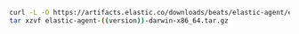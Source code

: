
```sh
curl -L -O https://artifacts.elastic.co/downloads/beats/elastic-agent/elastic-agent-((version))-darwin-x86_64.tar.gz
tar xzvf elastic-agent-((version))-darwin-x86_64.tar.gz
```
